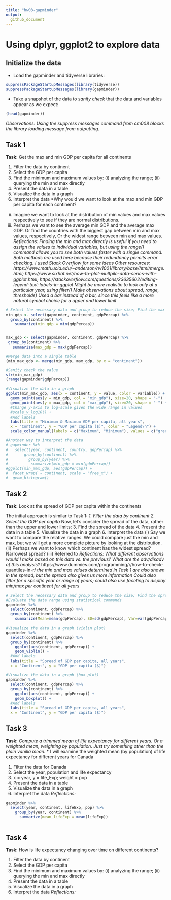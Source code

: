 ```yaml
---
title: "hw03-gapminder"
output:
  github_document
---
```


# Using dplyr, ggplot2 to explore data

## Initialize the data

* Load the gapminder and tidyverse libraries:

```r
suppressPackageStartupMessages(library(tidyverse))
suppressPackageStartupMessages(library(gapminder))
```

* Take a snapshot of the data to *sanity check* that the data and variables appear as we expect:

```r
(head(gapminder))
```

*Observations:*
*Using the suppress messages command from cm008 blocks the library loading message from outputting.*

## Task 1

**Task:** Get the max and min GDP per capita for all continents

1. Filter the data by continent
2. Select the GDP per capita
3. Find the minimum and maximum values by: (i) analyzing the range; (ii) querying the min and max directly
4. Present the data in a table
5. Visualize the data in a graph
6. Interpret the data
*Why would we want to look at the max and min GDP per capita for each continent? 
(ii) Imagine we want to look at the distribution of min values and max values respectively to see if they are normal distributions.
(iii) Perhaps we want to see the average min GDP and the average max GDP. Or find the countries with the biggest gap between min and max values, respectively, Or the widest range between min and max values.
*Reflections:*
*Finding the min and max directly is useful if you need to assign the values to individual variables, but using the range() command allows you to see both values faster with a single command. Both methods are used here because their redundancy permits error checking.*
*I used Stack Overflow for some ideas*
*Other resources: https://www.math.ucla.edu/~anderson/rw1001/library/base/html/merge.html; https://www.sixhat.net/how-to-plot-multpile-data-series-with-ggplot.html;
https://stackoverflow.com/questions/23635662/editing-legend-text-labels-in-ggplot*
*Might be more realistic to look only at a particular year, using filter()*
*Make observations about spread, range, thresholds)*
*Used a bar instead of a bar, since this feels like a more natural symbol choice for a upper and lower limit*


```r
# Select the necessary data and group to reduce the size; Find the max and min values per continent
min_gdp <- select(gapminder, continent, gdpPercap) %>% 
  group_by(continent) %>% 
    summarize(min_gdp = min(gdpPercap))


max_gdp <- select(gapminder, continent, gdpPercap) %>%
 group_by(continent) %>%
   summarize(max_gdp = max(gdpPercap))

#Merge data into a single table
(min_max_gdp <- merge(min_gdp, max_gdp, by.x = "continent"))

#Sanity check the value
str(min_max_gdp)
(range(gapminder$gdpPercap))

#Visualize the data in a graph
ggplot(min_max_gdp, aes(x = continent, y = value, color = variable)) +
  geom_point(aes(y = min_gdp, col = "min_gdp"), size=20, shape = "-") +
  geom_point(aes(y = max_gdp, col = "max_gdp"), size=20, shape = "-") +
  #Change y-axis to log-scale given the wide range in values
  #scale_y_log10() +
  #Add labels
  labs(title = "Minimum & Maximum GDP per capita, all years",
  x = "Continent", y = "GDP per capita ($)", color = "Legend\n") +
  scale_color_manual(labels = c("Maximum", "Minimum"), values = c("green", "red"))

#Another way to interpret the data
# gapminder %>% 
#   select(year, continent, country, gdpPercap) %>% 
#       group_by(continent) %>% 
#         group_by(year) %>% 
#          summarize(min_gdp = min(gdpPercap))
#ggplot(min_max_gdp, aes(gdpPercap)) +
#  facet_wrap( ~ continent, scale = "free_x") +
#  geom_histogram()

```

## Task 2

**Task:** Look at the spread of GDP per capita within the continents

The initial approach is similar to Task 1:
*1. Filter the data by continent*
*2. Select the GDP per capita*
Now, let's consider the spread of the data, rather than the upper and lower limits:
3. Find the spread of the data
4. Present the data in a table
5. Visualize the data in a graph
6. Interpret the data
(i) Say we want to compare the relative ranges. We could compare just the min and max, but we will get a more complete picture by looking at the distribution.
(ii) Perhaps we want to know which continent has the widest spread? Narrowest spread?
(iii) Referred to 
*Reflections:*
*What different observations would I make based on this data vs. the previous? What are the adv/disadv of this analysis?*
https://www.dummies.com/programming/r/how-to-check-quantiles-in-r/
*the min and max values determined in Task 1 are also shown in the spread, but the spread also gives us more information*
*Could also filter for a specific year or range of years; could also use faceting to display min/max per continent for all years*

```r
# Select the necessary data and group to reduce the size; Find the spread of values per continent
#Evaluate the data range using statistical commands
gapminder %>% 
  select(continent, gdpPercap) %>% 
  group_by(continent) %>% 
    summarize(Mean=mean(gdpPercap), SD=sd(gdpPercap), Var=var(gdpPercap))

#Visualize the data in a graph (violin plot)
gapminder %>% 
  select(continent, gdpPercap) %>% 
  group_by(continent) %>% 
    ggplot(aes(continent, gdpPercap)) +
    geom_violin() +
  #Add labels
  labs(title = "Spread of GDP per capita, all years",
  x = "Continent", y = "GDP per capita ($)")

#Visualize the data in a graph (box plot)
gapminder %>% 
  select(continent, gdpPercap) %>% 
  group_by(continent) %>% 
    ggplot(aes(continent, gdpPercap)) +
    geom_boxplot() +
  #Add labels
  labs(title = "Spread of GDP per capita, all years",
  x = "Continent", y = "GDP per capita ($)")
```


## Task 3

**Task:** *Compute a trimmed mean of life expectancy for different years. Or a weighted mean, weighting by population. Just try something other than the plain vanilla mean.*
* I will examine the weighted mean (by population) of life expectancy for different years for Canada

1. Filter the data for Canada
2. Select the year, population and life expectancy
3. x = year, y = life_Exp; weight = pop
4. Present the data in a table
5. Visualize the data in a graph
6. Interpret the data
*Reflections:*

```r
gapminder %>% 
  select(year, continent, lifeExp, pop) %>% 
    group_by(year, continent) %>% 
      summarize(mean_lifeExp = mean(lifeExp))
           
```


## Task 4

**Task:** How is life expectancy changing over time on different continents?

1. Filter the data by continent
2. Select the GDP per capita
3. Find the minimum and maximum values by: (i) analyzing the range; (ii) querying the min and max directly
4. Present the data in a table
5. Visualize the data in a graph
6. Interpret the data
*Reflections:*

```r

```

